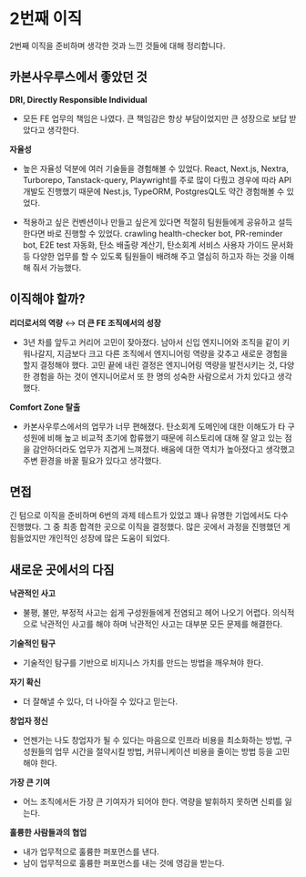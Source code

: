 # 2번째 이직
2번째 이직을 준비하며 생각한 것과 느낀 것들에 대해 정리합니다.

## 카본사우루스에서 좋았던 것
**DRI, Directly Responsible Individual**

- 모든 FE 업무의 책임은 나였다. 큰 책임감은 항상 부담이었지만 큰 성장으로 보답 받았다고 생각한다.

**자율성**

- 높은 자율성 덕분에 여러 기술들을 경험해볼 수 있었다. React, Next.js, Nextra, Turborepo, Tanstack-query, Playwright를 주로 많이 다뤘고 경우에 따라 API 개발도 진행했기 때문에 Nest.js, TypeORM, PostgresQL도 약간 경험해볼 수 있었다.

- 적용하고 싶은 컨벤션이나 만들고 싶은게 있다면 적절히 팀원들에게 공유하고 설득한다면 바로 진행할 수 있었다. crawling health-checker bot, PR-reminder bot, E2E test 자동화, 탄소 배출량 계산기, 탄소회계 서비스 사용자 가이드 문서화 등 다양한 업무를 할 수 있도록 팀원들이 배려해 주고 열심히 하고자 하는 것을 이해해 줘서 가능했다.

## 이직해야 할까?
**리더로서의 역량** ↔️ **더 큰 FE 조직에서의 성장**
- 3년 차를 앞두고 커리어 고민이 잦아졌다. 남아서 신입 엔지니어와 조직을 같이 키워나갈지, 지금보다 크고 다른 조직에서 엔지니어링 역량을 갖추고 새로운 경험을 할지 결정해야 했다. 고민 끝에 내린 결정은 엔지니어링 역량을 발전시키는 것, 다양한 경험을 하는 것이 엔지니어로서 또 한 명의 성숙한 사람으로서 가치 있다고 생각했다.

**Comfort Zone 탈출**
- 카본사우루스에서의 업무가 너무 편해졌다. 탄소회계 도메인에 대한 이해도가 타 구성원에 비해 높고 비교적 초기에 합류했기 때문에 히스토리에 대해 잘 알고 있는 점을 감안하더라도 업무가 지겹게 느껴졌다. 배움에 대한 역치가 높아졌다고 생각했고 주변 환경을 바꿀 필요가 있다고 생각했다.

## 면접
긴 텀으로 이직을 준비하며 6번의 과제 테스트가 있었고 꽤나 유명한 기업에서도 다수 진행했다. 그 중 최종 합격한 곳으로 이직을 결정했다. 많은 곳에서 과정을 진행했던 게 힘들었지만 개인적인 성장에 많은 도움이 되었다.

## 새로운 곳에서의 다짐
**낙관적인 사고**
- 불평, 불만, 부정적 사고는 쉽게 구성원들에게 전염되고 헤어 나오기 어렵다. 의식적으로 낙관적인 사고를 해야 하며 낙관적인 사고는 대부분 모든 문제를 해결한다.

**기술적인 탐구**
- 기술적인 탐구를 기반으로 비지니스 가치를 만드는 방법을 깨우쳐야 한다.

**자기 확신**
- 더 잘해낼 수 있다, 더 나아질 수 있다고 믿는다.

**창업자 정신**
- 언젠가는 나도 창업자가 될 수 있다는 마음으로 인프라 비용을 최소화하는 방법, 구성원들의 업무 시간을 절약시킬 방법, 커뮤니케이션 비용을 줄이는 방법 등을 고민해야 한다.

**가장 큰 기여**
- 어느 조직에서든 가장 큰 기여자가 되어야 한다. 역량을 발휘하지 못하면 신뢰를 잃는다.

**훌륭한 사람들과의 협업**
- 내가 업무적으로 훌륭한 퍼포먼스를 낸다.
- 남이 업무적으로 훌륭한 퍼포먼스를 내는 것에 영감을 받는다.